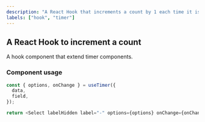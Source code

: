 ```yaml
---
description: "A React Hook that increments a count by 1 each time it is called."
labels: ["hook", "timer"]
---
```


## A React Hook to increment a count

A hook component that extend timer components.

### Component usage

```js
const { options, onChange } = useTimer({
  data,
  field,
});

return <Select labelHidden label="-" options={options} onChange={onChange} value={field.value?.start} />;
```
